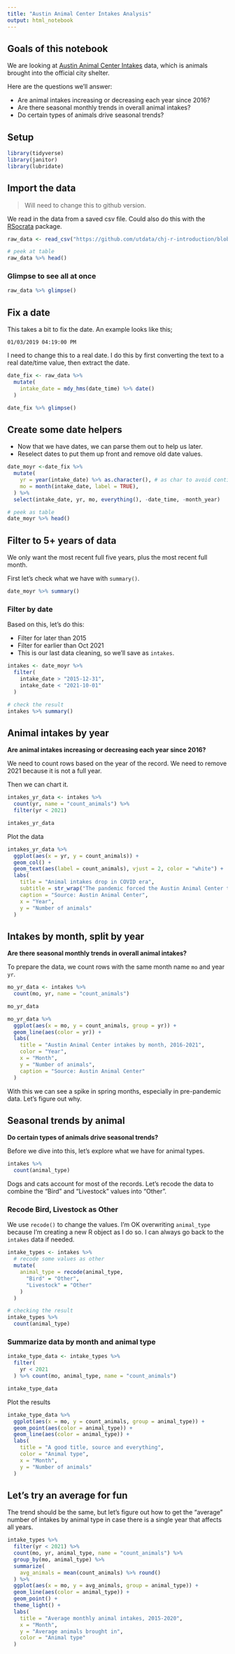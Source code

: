 ```yaml
---
title: "Austin Animal Center Intakes Analysis"
output: html_notebook
---
```


## Goals of this notebook

We are looking at [Austin Animal Center Intakes](https://data.austintexas.gov/Health-and-Community-Services/Austin-Animal-Center-Intakes/wter-evkm) data, which is animals brought into the official city shelter.

Here are the questions we'll answer:

- Are animal intakes increasing or decreasing each year since 2016?
- Are there seasonal monthly trends in overall animal intakes?
- Do certain types of animals drive seasonal trends?

## Setup

```r
library(tidyverse)
library(janitor)
library(lubridate)
```

## Import the data

> Will need to change this to github version.

We read in the data from a saved csv file. Could also do this with the [RSocrata](https://github.com/Chicago/RSocrata) package.

```r
raw_data <- read_csv("https://github.com/utdata/chj-r-introduction/blob/main/data-prep/chj-aac/data-raw/Austin_Animal_Center_Intakes.csv?raw=true") %>% clean_names()

# peek at table
raw_data %>% head()
```

### Glimpse to see all at once

```r
raw_data %>% glimpse()
```

## Fix a date

This takes a bit to fix the date. An example looks like this;

`01/03/2019 04:19:00 PM`

I need to change this to a real date. I do this by first converting the text to a real date/time value, then extract the date.

```r
date_fix <- raw_data %>% 
  mutate(
    intake_date = mdy_hms(date_time) %>% date()
  )

date_fix %>% glimpse()
```

## Create some date helpers

- Now that we have dates, we can parse them out to help us later.
- Reselect dates to put them up front and remove old date values.

```r
date_moyr <-date_fix %>% 
  mutate(
    yr = year(intake_date) %>% as.character(), # as char to avoid continuous numb
    mo = month(intake_date, label = TRUE),
  ) %>% 
  select(intake_date, yr, mo, everything(), -date_time, -month_year)

# peek as table
date_moyr %>% head()
```

## Filter to 5+ years of data

We only want the most recent full five years, plus the most recent full month.

First let's check what we have with `summary()`.

```r
date_moyr %>% summary()
```

### Filter by date

Based on this, let's do this:

- Filter for later than 2015
- Filter for earlier than Oct 2021
- This is our last data cleaning, so we'll save as `intakes`.

```r
intakes <- date_moyr %>% 
  filter(
    intake_date > "2015-12-31",
    intake_date < "2021-10-01"
  )

# check the result
intakes %>% summary()
```

## Animal intakes by year

**Are animal intakes increasing or decreasing each year since 2016?**

We need to count rows based on the year of the record. We need to remove 2021 because it is not a full year.

Then we can chart it.

```r
intakes_yr_data <- intakes %>% 
  count(yr, name = "count_animals") %>% 
  filter(yr < 2021)

intakes_yr_data
```

Plot the data

```r
intakes_yr_data %>% 
  ggplot(aes(x = yr, y = count_animals)) +
  geom_col() +
  geom_text(aes(label = count_animals), vjust = 2, color = "white") +
  labs(
    title = "Animal intakes drop in COVID era",
    subtitle = str_wrap("The pandemic forced the Austin Animal Center to close the center and then change their intake process, causing a drop in animals", 80),
    caption = "Source: Austin Animal Center",
    x = "Year",
    y = "Number of animals"
  )
```

## Intakes by month, split by year

**Are there seasonal monthly trends in overall animal intakes?**

To prepare the data, we count rows with the same month name `mo` and year `yr`.

```r
mo_yr_data <- intakes %>% 
  count(mo, yr, name = "count_animals")

mo_yr_data
```

```r
mo_yr_data %>% 
  ggplot(aes(x = mo, y = count_animals, group = yr)) +
  geom_line(aes(color = yr)) +
  labs(
    title = "Austin Animal Center intakes by month, 2016-2021",
    color = "Year",
    x = "Month",
    y = "Number of animals",
    caption = "Source: Austin Animal Center"
  )
```

With this we can see a spike in spring months, especially in pre-pandemic data. Let's figure out why.

## Seasonal trends by animal

**Do certain types of animals drive seasonal trends?**

Before we dive into this, let's explore what we have for animal types.

```r
intakes %>% 
  count(animal_type)
```

Dogs and cats account for most of the records. Let's recode the data to combine the "Bird" and "Livestock" values into "Other".

### Recode Bird, Livestock as Other

We use `recode()` to change the values. I'm OK overwriting `animal_type` because I'm creating a new R object as I do so. I can always go back to the `intakes` data if needed.

```r
intake_types <- intakes %>% 
  # recode some values as other
  mutate(
    animal_type = recode(animal_type,
      "Bird" = "Other",
      "Livestock" = "Other"
    )
  )

# checking the result
intake_types %>% 
  count(animal_type)
```

### Summarize data by month and animal type

```r
intake_type_data <- intake_types %>% 
  filter(
    yr < 2021
  ) %>% count(mo, animal_type, name = "count_animals")

intake_type_data
```

Plot the results

```r
intake_type_data %>% 
  ggplot(aes(x = mo, y = count_animals, group = animal_type)) +
  geom_point(aes(color = animal_type)) +
  geom_line(aes(color = animal_type)) +
  labs(
    title = "A good title, source and everything",
    color = "Animal type",
    x = "Month",
    y = "Number of animals"
  )

```

## Let's try an average for fun

The trend should be the same, but let's figure out how to get the "average" number of intakes by animal type in case there is a single year that affects all years.

```r
intake_types %>% 
  filter(yr < 2021) %>% 
  count(mo, yr, animal_type, name = "count_animals") %>% 
  group_by(mo, animal_type) %>% 
  summarize(
    avg_animals = mean(count_animals) %>% round()
  ) %>% 
  ggplot(aes(x = mo, y = avg_animals, group = animal_type)) +
  geom_line(aes(color = animal_type)) +
  geom_point() +
  theme_light() +
  labs(
    title = "Average monthly animal intakes, 2015-2020",
    x = "Month",
    y = "Average animals brought in",
    color = "Animal type"
  )
```

